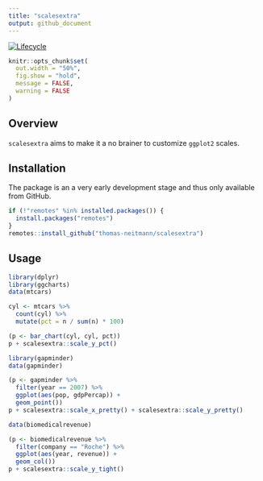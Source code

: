 ```yaml
---
title: "scalesextra"
output: github_document
---
```


[![Lifecycle](https://img.shields.io/badge/lifecycle-experimental-orange.svg)](https://www.tidyverse.org/lifecycle/#experimental)

```r
knitr::opts_chunk$set(
  out.width = "50%",
  fig.show = "hold",
  message = FALSE,
  warning = FALSE
)
```

## Overview

`scalesextra` aims to make it a no brainer to customize `ggplot2` scales.

## Installation

The package is an a very early development stage and thus only available from GitHub.

```r
if (!"remotes" %in% installed.packages()) {
  install.packages("remotes")
}
remotes::install_github("thomas-neitmann/scalesextra")
```

## Usage

```r
library(dplyr)
library(ggcharts)
data(mtcars)

cyl <- mtcars %>%
  count(cyl) %>%
  mutate(pct = n / sum(n) * 100)

(p <- bar_chart(cyl, cyl, pct))
p + scalesextra::scale_y_pct()
```

```r
library(gapminder)
data(gapminder)

(p <- gapminder %>%
  filter(year == 2007) %>%
  ggplot(aes(pop, gdpPercap)) +
  geom_point())
p + scalesextra::scale_x_pretty() + scalesextra::scale_y_pretty()
```

```r
data(biomedicalrevenue)

(p <- biomedicalrevenue %>%
  filter(company == "Roche") %>%
  ggplot(aes(year, revenue)) +
  geom_col())
p + scalesextra::scale_y_tight()
```
